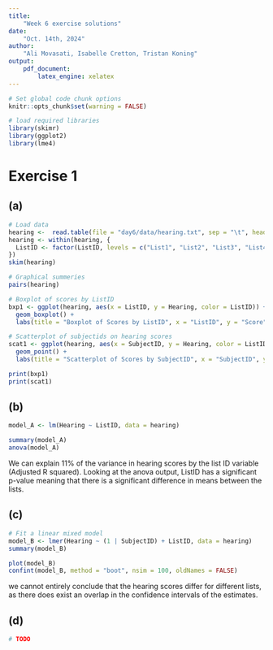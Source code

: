 ```yaml
---
title:  
    "Week 6 exercise solutions"
date: 
    "Oct. 14th, 2024"
author:  
    "Ali Movasati, Isabelle Cretton, Tristan Koning"  
output:  
    pdf_document:
        latex_engine: xelatex
---
```


```r

# Set global code chunk options
knitr::opts_chunk$set(warning = FALSE)

```

```r


# load required libraries
library(skimr)
library(ggplot2)
library(lme4)
```

# Exercise 1

## (a)

```r
# Load data
hearing <-  read.table(file = "day6/data/hearing.txt", sep = "\t", header = TRUE)
hearing <- within(hearing, {
  ListID <- factor(ListID, levels = c("List1", "List2", "List3", "List4"))
})
skim(hearing)

# Graphical summeries
pairs(hearing)

# Boxplot of scores by ListID
bxp1 <- ggplot(hearing, aes(x = ListID, y = Hearing, color = ListID)) +
  geom_boxplot() +
  labs(title = "Boxplot of Scores by ListID", x = "ListID", y = "Score")

# Scatterplot of subjectids on hearing scores
scat1 <- ggplot(hearing, aes(x = SubjectID, y = Hearing, color = ListID)) +
  geom_point() +
  labs(title = "Scatterplot of Scores by SubjectID", x = "SubjectID", y = "Score")

print(bxp1)
print(scat1)
```

## (b)
```r
model_A <- lm(Hearing ~ ListID, data = hearing)

summary(model_A)
anova(model_A)
```

We can explain 11% of the variance in hearing scores by the list ID variable (Adjusted R squared). 
Looking at the anova output, ListID has a significant p-value meaning that there is a significant difference in means between the lists.

## (c)
```r
# Fit a linear mixed model
model_B <- lmer(Hearing ~ (1 | SubjectID) + ListID, data = hearing)
summary(model_B)

plot(model_B)
confint(model_B, method = "boot", nsim = 100, oldNames = FALSE)
```

we cannot entirely conclude that the hearing scores differ for different lists, as there does exist an overlap in the confidence intervals of the estimates. 

## (d)
```r
# TODO
```